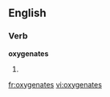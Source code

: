 
==English==

===Verb===
'''oxygenates'''

# {{third-person singular of|[[oxygenate]]}}

[[fr:oxygenates]]
[[vi:oxygenates]]